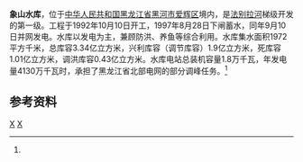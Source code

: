 {{Infobox Reservoir 
|name = 象山水库
|nickname =
|image = 
|image_caption = 
|map = 
|map_caption = 
|pushpin_map = China Heilongjiang
|pushpin_map_caption = 象山水库在黑龙江的位置
|code =
|class = 大型水库
|location_of_reservoir = [[黑龙江省|黑龙江省]][[黑河市|黑河市]][[爱辉区|爱辉区]]
|location_of_dam = 
|inflow =  法别拉河、刺尔滨河
|outflow =  [[法别拉河|法别拉河]]
|catchment_area = 1972
|reservoir_area = 
|mean_depth = 
|maximum_depth = 
|flood_level = 
|normal_water_level =
|dead_water_level = 
|water_quality = 
|island = 
|maximum_storage_capacity = 
|normal_storage_capacity =3.34亿
|dead_storage_capacity = 
|type_of_dam =
|elevation_of_dam = 
|height_of_dam = 
|length_of_dam =
|width_of_dam =
|installed_capacity = 1.8万千瓦
|irrigated_area =
|start = 1992年10月10日
|complete = 
|cost = 
|emigrate =
|latd = 50
|latm = 23
|lats = 20
|latNS =N 
|longd = 126
|longm = 51
|longs = 01
|longEW = E
|website = 
|footnotes = <ref name="中国河湖大典">{{cite book zh |author=《[[中国河湖大典|中国河湖大典]]》编纂委员会 |title=《中国河湖大典·黑龙江、辽河卷》 |format=M |edition=1 |location=北京 |publisher=中国水利水电出版社 |date=2014年4月 |pages=37页 |id= ISBN 978-7-5170-1950-3}}</ref>
}}
'''象山水库'''，位于[[中华人民共和国|中华人民共和国]][[黑龙江省|黑龙江省]][[黑河市|黑河市]][[爱辉区|爱辉区]]境内，是[[法别拉河|法别拉河]]梯级开发的第一级。工程于1992年10月10日开工，1997年8月28日下闸蓄水，同年9月10日并网发电。水库以发电为主，兼顾防洪、养鱼等综合利用。水库集水面积1972平方千米，总库容3.34亿立方米，兴利库容（调节库容）1.9亿立方米，死库容1.01亿立方米，调洪库容0.43亿立方米。水库电站总装机容量1.8万千瓦，年发电量4130万千瓦时，承担了黑龙江省北部电网的部分调峰任务。<ref name="中国河湖大典"/>

==参考资料==
{{reflist}}
[[Category:黑龙江水库|X]]
[[Category:爱辉区|X]]